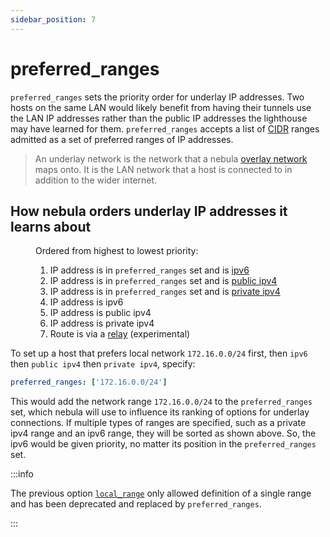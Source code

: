 ```yaml
---
sidebar_position: 7
---
```


# preferred_ranges

`preferred_ranges` sets the priority order for underlay IP addresses. Two hosts on the same LAN would likely benefit
from having their tunnels use the LAN IP addresses rather than the public IP addresses the lighthouse may have learned
for them. `preferred_ranges` accepts a list of [CIDR](https://en.wikipedia.org/wiki/Classless_Inter-Domain_Routing)
ranges admitted as a set of preferred ranges of IP addresses.

> An underlay network is the network that a nebula [overlay network](https://en.wikipedia.org/wiki/Overlay_network) maps
> onto. It is the LAN network that a host is connected to in addition to the wider internet.

## How nebula orders underlay IP addresses it learns about

<figure>
<figcaption>

Ordered from highest to lowest priority:

</figcaption>

1. IP address is in `preferred_ranges` set and is [ipv6](https://en.wikipedia.org/wiki/IPv6)
1. IP address is in `preferred_ranges` set and is [public ipv4](https://en.wikipedia.org/wiki/IPv4)
1. IP address is in `preferred_ranges` set and is [private ipv4](https://en.wikipedia.org/wiki/IPv4#Private_networks)
1. IP address is ipv6
1. IP address is public ipv4
1. IP address is private ipv4
1. Route is via a [relay](/docs/config/relay) (experimental)

</figure>

To set up a host that prefers local network `172.16.0.0/24` first, then `ipv6` then `public ipv4` then `private ipv4`,
specify:

```yml
preferred_ranges: ['172.16.0.0/24']
```

This would add the network range `172.16.0.0/24` to the `preferred_ranges` set, which nebula will use to influence its
ranking of options for underlay connections. If multiple types of ranges are specified, such as a private ipv4 range and
an ipv6 range, they will be sorted as shown above. So, the ipv6 would be given priority, no matter its position in the
`preferred_ranges` set.

:::info

The previous option [`local_range`](/docs/config/local-range) only allowed definition of a single range and has been
deprecated and replaced by `preferred_ranges`.

:::

